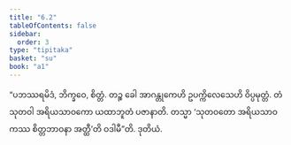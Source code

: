 ```yaml
---
title: "6.2"
tableOfContents: false
sidebar:
  order: 3
type: "tipitaka"
basket: "su"
book: "a1"
---
```



<DynamicBreadcrumb />

<Division number="52" book="a1">

<Paragraph number="110" book="a1">
“ပဘဿရမိဒံ, ဘိက္ခဝေ, စိတ္တံ. တဉ္စ ခေါ အာဂန္တုကေဟိ ဥပက္ကိလေသေဟိ ဝိပ္ပမုတ္တံ. တံ သုတဝါ အရိယသာဝကော ယထာဘူတံ ပဇာနာတိ. တသ္မာ ‘သုတဝတော အရိယသာဝကဿ စိတ္တဘာဝနာ အတ္ထီ’တိ ဝဒါမီ”တိ.

</Paragraph>
</Division>

<Paragraph number="111" type="center" book="a1">
ဒုတိယံ.
</Paragraph>